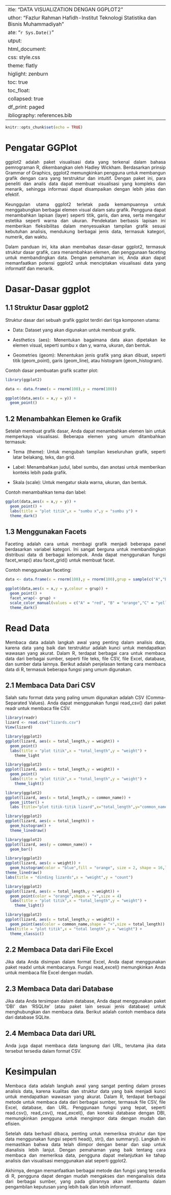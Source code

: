  ---
title: "DATA VISUALIZATION DENGAN GGPLOT2"
author: "Fazlur Rahman Hafidh-Institut Teknologi Statistika dan Bisnis Muhammadiyah"
date: "`r Sys.Date()`"
output: 
  html_document:
    css: style.css
    theme: flatly
    higlight: zenburn
    toc: true
    toc_float:
      collapsed: true
    df_print: paged
bibliography: references.bib
---

```{=html}
<style>
body{
text-align: justify}
</style>
```
```r
knitr::opts_chunk$set(echo = TRUE)
```

# Pengatar GGPlot

ggplot2 adalah paket visualisasi data yang terkenal dalam bahasa pemrograman R, dikembangkan oleh Hadley Wickham. Berdasarkan prinsip Grammar of Graphics, ggplot2 memungkinkan pengguna untuk membangun grafik dengan cara yang terstruktur dan intuitif. Dengan paket ini, para peneliti dan analis data dapat membuat visualisasi yang kompleks dan menarik, sehingga informasi dapat disampaikan dengan lebih jelas dan efektif.

Keunggulan utama ggplot2 terletak pada kemampuannya untuk menggabungkan berbagai elemen visual dalam satu grafik. Pengguna dapat menambahkan lapisan (layer) seperti titik, garis, dan area, serta mengatur estetika seperti warna dan ukuran. Pendekatan berbasis lapisan ini memberikan fleksibilitas dalam menyesuaikan tampilan grafik sesuai kebutuhan analisis, mendukung berbagai jenis data, termasuk kategori, numerik, dan waktu.

Dalam panduan ini, kita akan membahas dasar-dasar ggplot2, termasuk struktur dasar grafik, cara menambahkan elemen, dan penggunaan faceting untuk membandingkan data. Dengan pemahaman ini, Anda akan dapat memanfaatkan potensi ggplot2 untuk menciptakan visualisasi data yang informatif dan menarik.

# Dasar-Dasar ggplot

## 1.1 Struktur Dasar ggplot2

Struktur dasar dari sebuah grafik ggplot terdiri dari tiga komponen utama:

- Data: Dataset yang akan digunakan untuk membuat grafik.

- Aesthetics (aes): Menentukan bagaimana data akan dipetakan ke elemen visual, seperti sumbu x dan y, warna, ukuran, dan bentuk.

- Geometries (geom): Menentukan jenis grafik yang akan dibuat, seperti titik (geom_point), garis (geom_line), atau histogram (geom_histogram).

Contoh dasar pembuatan grafik scatter plot:

```r
library(ggplot2)

data <- data.frame(x = rnorm(100),y = rnorm(100))

ggplot(data,aes(x = x,y = y)) +
  geom_point()
```

## 1.2 Menambahkan Elemen ke Grafik
Setelah membuat grafik dasar, Anda dapat menambahkan elemen lain untuk memperkaya visualisasi. Beberapa elemen yang umum ditambahkan termasuk:

- Tema (theme): Untuk mengubah tampilan keseluruhan grafik, seperti latar belakang, teks, dan grid.

- Label: Menambahkan judul, label sumbu, dan anotasi untuk memberikan konteks lebih pada grafik.

- Skala (scale): Untuk mengatur skala warna, ukuran, dan bentuk.

Contoh menambahkan tema dan label:

```r
ggplot(data,aes(x = x,y = y)) +
  geom_point() +
  labs(title = "plot titik",x = "sumbu x",y = "sumbu y") +
  theme_dark()
```

## 1.3 Menggunakan Facets
Faceting adalah cara untuk membagi grafik menjadi beberapa panel berdasarkan variabel kategori. Ini sangat berguna untuk membandingkan distribusi data di berbagai kelompok. Anda dapat menggunakan fungsi facet_wrap() atau facet_grid() untuk membuat facet.

Contoh menggunakan faceting:

```r
data <- data.frame(x = rnorm(100),y = rnorm(100),grup = sample(c("A","B","C","D"),100,replace = TRUE))

ggplot(data,aes(x = x,y = y,colour = grup)) +
  geom_point() +
  facet_wrap(~ grup) +
  scale_color_manual(values = c("A" = "red", "B" = "orange","C" = "yellow", "D" = "green")) +
  theme_dark()
```

# Read Data
Membaca data adalah langkah awal yang penting dalam analisis data, karena data yang baik dan terstruktur adalah kunci untuk mendapatkan wawasan yang akurat. Dalam R, terdapat berbagai cara untuk membaca data dari berbagai sumber, seperti file teks, file CSV, file Excel, database, dan sumber data lainnya. Berikut adalah penjelasan tentang cara membaca data di R, termasuk beberapa fungsi yang umum digunakan.

## 2.1 Membaca Data Dari CSV 
Salah satu format data yang paling umum digunakan adalah CSV (Comma-Separated Values). Anda dapat menggunakan fungsi read_csv() dari paket readr untuk membaca file CSV.

```r
library(readr)
lizard <- read.csv("lizards.csv")
View(lizard)

```

```r
library(ggplot2)
ggplot(lizard, aes(x = total_length,y = weight)) +
  geom_point()
  labs(title = "plot titik",x = "total_length",y = "weight") +
    theme_light
```


```r
library(ggplot2)
ggplot(lizard, aes(x = total_length,y = weight)) +
  geom_point()
  labs(title = "plot titik",x = "total_length",y = "weight") +
    theme_light()
```

```r
library(ggplot2)
ggplot(lizard, aes(x = total_length,y = common_name)) +
  geom_jitter() +
  labs (title="plot titik-titik lizard",x="total_length",y="common_name")
```

```r
library(ggplot2)
ggplot(lizard, aes(x = total_length)) +
  geom_histogram() +
  theme_linedraw()
```

```r
library(ggplot2)
ggplot(lizard, aes(y = common_name)) +
  geom_bar()
```

```r
library(ggplot2)
ggplot(lizard, aes(x = weight)) +
  geom_histogram(color = "blue",fill = "orange", size = 2, shape = 16,linetype = "dotted") +
theme_linedraw()
labs(title = "dinding lizards",x = "weight",y = "count")
```

```r
library(ggplot2)
ggplot(lizard, aes(x = total_length,y = weight)) +
  geom_point(color = "orange",shape = "+",size = 4)
  labs(title = "plot titik",x = "total_length",y = "weight") +
    theme_light()
```

```r
library(ggplot2)
ggplot(lizard, aes(x = total_length,y = weight)) +
  geom_point(aes(color = common_name,shape = "+",size = total_length)) +
labs(title = "plot titik",x = "total length",y = "weight") +
  theme_classic()
```
## 2.2 Membaca Data dari File Excel
Jika data Anda disimpan dalam format Excel, Anda dapat menggunakan paket readxl untuk membacanya. Fungsi read_excel() memungkinkan Anda untuk membaca file Excel dengan mudah.

## 2.3 Membaca Data dari Database
Jika data Anda tersimpan dalam database, Anda dapat menggunakan paket 'DBI' dan 'RSQLite' (atau paket lain sesuai jenis database) untuk menghubungkan dan membaca data. Berikut adalah contoh membaca data dari database SQLite.

## 2.4 Membaca Data dari URL
Anda juga dapat membaca data langsung dari URL, terutama jika data tersebut tersedia dalam format CSV.

# Kesimpulan
Membaca data adalah langkah awal yang sangat penting dalam proses analisis data, karena kualitas dan struktur data yang baik menjadi kunci untuk mendapatkan wawasan yang akurat. Dalam R, terdapat berbagai metode untuk membaca data dari berbagai sumber, termasuk file CSV, file Excel, database, dan URL. Penggunaan fungsi yang tepat, seperti read.csv(), read_csv(), read_excel(), dan koneksi database dengan DBI, memungkinkan pengguna untuk mengimpor data dengan mudah dan efisien.

Setelah data berhasil dibaca, penting untuk memeriksa struktur dan tipe data menggunakan fungsi seperti head(), str(), dan summary(). Langkah ini memastikan bahwa data telah diimpor dengan benar dan siap untuk dianalisis lebih lanjut. Dengan pemahaman yang baik tentang cara membaca dan memeriksa data, pengguna dapat melanjutkan ke tahap analisis dan visualisasi menggunakan alat seperti ggplot2.

Akhirnya, dengan memanfaatkan berbagai metode dan fungsi yang tersedia di R, pengguna dapat dengan mudah mengakses dan menganalisis data dari berbagai sumber, yang pada gilirannya akan membantu dalam pengambilan keputusan yang lebih baik dan lebih informatif.